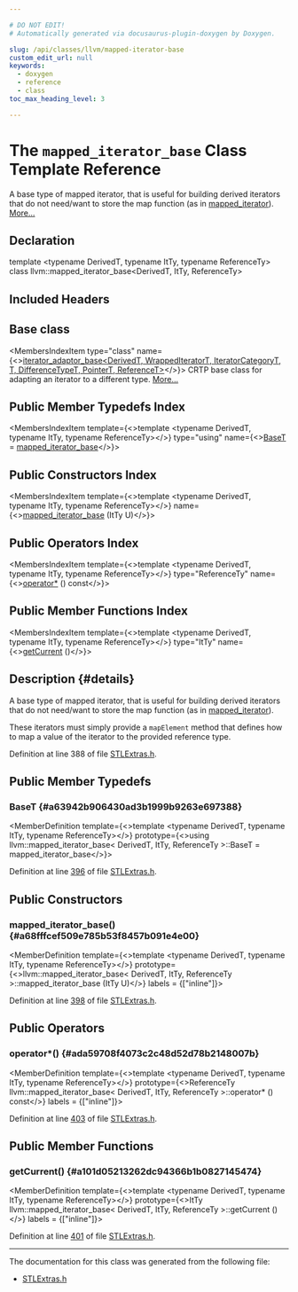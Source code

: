 ```yaml
---

# DO NOT EDIT!
# Automatically generated via docusaurus-plugin-doxygen by Doxygen.

slug: /api/classes/llvm/mapped-iterator-base
custom_edit_url: null
keywords:
  - doxygen
  - reference
  - class
toc_max_heading_level: 3

---
```





# The `mapped_iterator_base` Class Template Reference

<DoxygenPage pluginConfig={pluginConfig}>

A base type of mapped iterator, that is useful for building derived iterators that do not need/want to store the map function (as in <a href="/docs/api/classes/llvm/mapped-iterator">mapped&#95;iterator</a>). <a href="#details">More...</a>

## Declaration

<CodeBlock>template &lt;typename DerivedT, typename ItTy, typename ReferenceTy&gt;
class llvm::mapped_iterator_base&lt;DerivedT, ItTy, ReferenceTy&gt;</CodeBlock>

## Included Headers

<IncludesList>
<IncludesListItem
  filePath="llvm/ADT/STLExtras.h"
  permalink="/docs/api/files/include/include/llvm/include/llvm/adt/stlextras-h"
  isLocal="true" />
</IncludesList>

## Base class

<MembersIndex>

<MembersIndexItem
  type="class"
  name={<><a href="/docs/api/classes/llvm/iterator-adaptor-base">iterator&#95;adaptor&#95;base&lt;DerivedT, WrappedIteratorT, IteratorCategoryT, T, DifferenceTypeT, PointerT, ReferenceT&gt;</a></>}>
CRTP base class for adapting an iterator to a different type. <a href="/docs/api/classes/llvm/iterator-adaptor-base/#details">More...</a>
</MembersIndexItem>

</MembersIndex>

## Public Member Typedefs Index

<MembersIndex>

<MembersIndexItem
  template={<>template &lt;typename DerivedT, typename ItTy, typename ReferenceTy&gt;</>}
  type="using"
  name={<><a href="#a63942b906430ad3b1999b9263e697388">BaseT</a> = <a href="/docs/api/classes/llvm/mapped-iterator-base">mapped&#95;iterator&#95;base</a></>}>
</MembersIndexItem>

</MembersIndex>

## Public Constructors Index

<MembersIndex>

<MembersIndexItem
  template={<>template &lt;typename DerivedT, typename ItTy, typename ReferenceTy&gt;</>}
  name={<><a href="#a68fffcef509e785b53f8457b091e4e00">mapped&#95;iterator&#95;base</a> (ItTy U)</>}>
</MembersIndexItem>

</MembersIndex>

## Public Operators Index

<MembersIndex>

<MembersIndexItem
  template={<>template &lt;typename DerivedT, typename ItTy, typename ReferenceTy&gt;</>}
  type="ReferenceTy"
  name={<><a href="#ada59708f4073c2c48d52d78b2148007b">operator&#42;</a> () const</>}>
</MembersIndexItem>

</MembersIndex>

## Public Member Functions Index

<MembersIndex>

<MembersIndexItem
  template={<>template &lt;typename DerivedT, typename ItTy, typename ReferenceTy&gt;</>}
  type="ItTy"
  name={<><a href="#a101d05213262dc94366b1b0827145474">getCurrent</a> ()</>}>
</MembersIndexItem>

</MembersIndex>

## Description {#details}

A base type of mapped iterator, that is useful for building derived iterators that do not need/want to store the map function (as in <a href="/docs/api/classes/llvm/mapped-iterator">mapped&#95;iterator</a>).

These iterators must simply provide a <code>mapElement</code> method that defines how to map a value of the iterator to the provided reference type.

Definition at line 388 of file <a href="/docs/api/files/include/include/llvm/include/llvm/adt/stlextras-h">STLExtras.h</a>.

<SectionDefinition>

## Public Member Typedefs

### BaseT {#a63942b906430ad3b1999b9263e697388}

<MemberDefinition
  template={<>template &lt;typename DerivedT, typename ItTy, typename ReferenceTy&gt;</>}
  prototype={<>using llvm::mapped&#95;iterator&#95;base&lt; DerivedT, ItTy, ReferenceTy &gt;::BaseT =  mapped&#95;iterator&#95;base</>}>

Definition at line <a href="/docs/api/files/include/include/llvm/include/llvm/adt/stlextras-h/#l00396">396</a> of file <a href="/docs/api/files/include/include/llvm/include/llvm/adt/stlextras-h">STLExtras.h</a>.
</MemberDefinition>

</SectionDefinition>

<SectionDefinition>

## Public Constructors

### mapped&#95;iterator&#95;base() {#a68fffcef509e785b53f8457b091e4e00}

<MemberDefinition
  template={<>template &lt;typename DerivedT, typename ItTy, typename ReferenceTy&gt;</>}
  prototype={<>llvm::mapped&#95;iterator&#95;base&lt; DerivedT, ItTy, ReferenceTy &gt;::mapped&#95;iterator&#95;base (ItTy U)</>}
  labels = {["inline"]}>

Definition at line <a href="/docs/api/files/include/include/llvm/include/llvm/adt/stlextras-h/#l00398">398</a> of file <a href="/docs/api/files/include/include/llvm/include/llvm/adt/stlextras-h">STLExtras.h</a>.
</MemberDefinition>

</SectionDefinition>

<SectionDefinition>

## Public Operators

### operator&#42;() {#ada59708f4073c2c48d52d78b2148007b}

<MemberDefinition
  template={<>template &lt;typename DerivedT, typename ItTy, typename ReferenceTy&gt;</>}
  prototype={<>ReferenceTy llvm::mapped&#95;iterator&#95;base&lt; DerivedT, ItTy, ReferenceTy &gt;::operator&#42; () const</>}
  labels = {["inline"]}>

Definition at line <a href="/docs/api/files/include/include/llvm/include/llvm/adt/stlextras-h/#l00403">403</a> of file <a href="/docs/api/files/include/include/llvm/include/llvm/adt/stlextras-h">STLExtras.h</a>.
</MemberDefinition>

</SectionDefinition>

<SectionDefinition>

## Public Member Functions

### getCurrent() {#a101d05213262dc94366b1b0827145474}

<MemberDefinition
  template={<>template &lt;typename DerivedT, typename ItTy, typename ReferenceTy&gt;</>}
  prototype={<>ItTy llvm::mapped&#95;iterator&#95;base&lt; DerivedT, ItTy, ReferenceTy &gt;::getCurrent ()</>}
  labels = {["inline"]}>

Definition at line <a href="/docs/api/files/include/include/llvm/include/llvm/adt/stlextras-h/#l00401">401</a> of file <a href="/docs/api/files/include/include/llvm/include/llvm/adt/stlextras-h">STLExtras.h</a>.
</MemberDefinition>

</SectionDefinition>

<hr/>

The documentation for this class was generated from the following file:

<ul>
<li><a href="/docs/api/files/include/include/llvm/include/llvm/adt/stlextras-h">STLExtras.h</a></li>
</ul>

</DoxygenPage>
